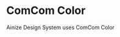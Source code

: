 
<Meta title="Color" />

# ComCom Color

Ainize Design System uses ComCom Color

<ColorPalette>
  <ColorItem
    title="ComCom Violet"
    colors={[
      config.theme.colors['comcom-violet300'],
      config.theme.colors['comcom-violet200'],
      config.theme.colors['comcom-violet150'],
      config.theme.colors['comcom-violet100'],
      config.theme.colors['comcom-violet30'],
      config.theme.colors['comcom-violet10'],
    ]}
  />
  <ColorItem
    title="Violet"
    colors={[
      config.theme.colors['violet300'],
      config.theme.colors['violet200'],
      config.theme.colors['violet150'],
      config.theme.colors['violet100'],
      config.theme.colors['violet30'],
      config.theme.colors['violet10'],
    ]}
  />
  <ColorItem
    title="Green"
    colors={[
      config.theme.colors['green300'],
      config.theme.colors['green200'],
      config.theme.colors['green150'],
      config.theme.colors['green100'],
      config.theme.colors['green30'],
      config.theme.colors['green10'],
    ]}
  />
  <ColorItem
    title="Skyblue"
    colors={[
      config.theme.colors['skyblue300'],
      config.theme.colors['skyblue200'],
      config.theme.colors['skyblue150'],
      config.theme.colors['skyblue100'],
      config.theme.colors['skyblue30'],
      config.theme.colors['skyblue10'],
    ]}
  />
  <ColorItem
    title="Orange"
    colors={[
      config.theme.colors['orange300'],
      config.theme.colors['orange200'],
      config.theme.colors['orange150'],
      config.theme.colors['orange100'],
      config.theme.colors['orange30'],
      config.theme.colors['orange10'],
    ]}
  />
  <ColorItem
    title="Red"
    colors={[
      config.theme.colors['red300'],
      config.theme.colors['red200'],
      config.theme.colors['red150'],
      config.theme.colors['red100'],
      config.theme.colors['red30'],
      config.theme.colors['red10'],
    ]}
  />
  <ColorItem
    title="Leafgreen"
    colors={[
      config.theme.colors['leafgreen300'],
      config.theme.colors['leafgreen200'],
      config.theme.colors['leafgreen150'],
      config.theme.colors['leafgreen100'],
      config.theme.colors['leafgreen30'],
      config.theme.colors['leafgreen10'],
    ]}
  />
  <ColorItem
    title="Yellow"
    colors={[
      config.theme.colors['yellow300'],
      config.theme.colors['yellow200'],
      config.theme.colors['yellow150'],
      config.theme.colors['yellow100'],
      config.theme.colors['yellow30'],
      config.theme.colors['yellow10'],
    ]}
  />
  <ColorItem
    title="Gray"
    colors={[
      config.theme.colors['gray5'],
      config.theme.colors['gray10'],
      config.theme.colors['gray20'],
      config.theme.colors['gray30'],
      config.theme.colors['gray40'],
      config.theme.colors['gray50'],
      config.theme.colors['gray80'],
      config.theme.colors['gray100'],
      config.theme.colors['gray200'],
      config.theme.colors['gray250'],
      config.theme.colors['gray300'],
    ]}
  />
</ColorPalette>
